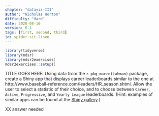 ```yaml
---
chapter: "dataviz-III"
author: "Nicholas Horton"
difficulty: "Hard"
date: 2020-08-16 
version: 0.1
tags: [first, second, third]
id: spider-sit-linen
---
```


```r
library(tidyverse)
library(mdsr)
library(mdsr2exercises)
mdsr2exercises::setup()
```

TITLE GOES HERE:	Using data from the `r pkg_macro(Lahman)` package, create a Shiny app that displays career leaderboards similar to the one at http://www.baseball-reference.com/leaders/HR_season.shtml. Allow the user to select a statistic of their choice, and to choose between `Career`, `Active`, `Progressive`, and `Yearly League` leaderboards. (Hint: examples of similar apps can be found at the [Shiny gallery](https://shiny.rstudio.com/gallery).)

 <!--begin-answer-->
 
XX answer needed
 
<!--end-answer-->
